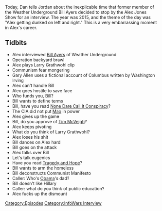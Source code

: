 {{DEFAULTSORT:
    #_EPISODE_0168:Alex Vs. Bill Ayers
}}{{Episode
    | title           = Alex Vs. Bill Ayers
    | caption         = Listen to this episode on [https://knowledgefight.libsyn.com/knowledge-fight-bill-ayers Libsyn] [https://open.spotify.com/episode/5Kqab3g1xtq108oJ1WzNtu Spotify], Read the [[Transcript/168: Alex Vs. Bill Ayers|Unofficial Transcript]]
    | episodeNumber   = 168
    | length          = 02:34:17
    | airDate         = June 8, 2018
    | episodeType     = [[:Category:InfoWars Interview|InfoWars Interview]]
    | appearance      = [[Bill Ayers]], [[Larry Grathwohl]]
    | oocDrop         = *boner noise*; We'll pee standing up, you can go to hell!
    | previousEpisode = [[167: February 4-5, 2009]]
    | nextEpisode     = [[169: November 30, 2014]]
}}

{{Stub}}

Today, Dan tells Jordan about the inexplicable time that former member of the Weather Underground Bill Ayers decided to stop by the Alex Jones Show for an interview. The year was 2015, and the theme of the day was "Alex getting dunked on left and right." This is a very embarrassing moment in Alex's career.

==Tidbits==

*Alex interviewed [[Bill Ayers]] of Weather Underground
*Operation backyard brawl
*Alex plays Larry Grathwohl clip
*Communism fear mongering
*Gary Allen uses a fictional account of Columbus written by Washington Irving
*Alex can't handle Bill
*Alex goes hostile to save face
*Who funds you, Bill?
*Bill wants to define terms
*Bill, have you read [[None Dare Call It Conspiracy]]?
*The CIA did not put [[Mao Zedong|Mao]] in power
*Alex gives up the game
*Bill, do you approve of [[Tim McVeigh]]?
*Alex keeps pivoting
*What do you think of Larry Grathwohl?
*Alex loses his shit
*Bill dances on Alex hard
*Bill goes on the attack
*Alex talks over Bill
*Let's talk eugenics
*Have you read [[Tragedy and Hope]]?
*Bill wants to arm the homeless
*Bill deconstructs Communist Manifesto
*Caller: Who's [[Barack Obama|Obama]]'s dad?
*Bill doesn't like Hillary
*Caller: what do you think of public education?
*Alex fucks up the dismount

[[Category:Episodes]]
[[Category:InfoWars Interview]]

